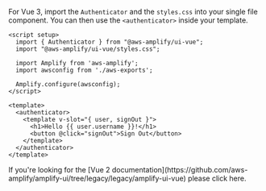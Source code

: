 
For Vue 3, import the `Authenticator` and the `styles.css` into your single file component. You can then use the `<authenticator>` inside your template.

```js{2-3,12-17}
<script setup>
  import { Authenticator } from "@aws-amplify/ui-vue";
  import "@aws-amplify/ui-vue/styles.css";

  import Amplify from 'aws-amplify';
  import awsconfig from './aws-exports';

  Amplify.configure(awsconfig);
</script>

<template>
  <authenticator>
    <template v-slot="{ user, signOut }">
      <h1>Hello {{ user.username }}!</h1>
      <button @click="signOut">Sign Out</button>
    </template>
  </authenticator>
</template>
```

<Alert variation="info" heading="Vue 2">
  If you're looking for the [Vue 2
  documentation](https://github.com/aws-amplify/amplify-ui/tree/legacy/legacy/amplify-ui-vue)
  please click here.
</Alert>
